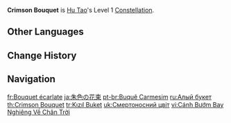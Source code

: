 {{Constellation Infobox
|image       = Constellation Crimson Bouquet.png
|description = While in a '''Paramita Papilio''' state activated by [[Guide to Afterlife]], Hu Tao's [[Charged Attack]]s do not consume Stamina.
|level       = 1
|character   = Hu Tao
|utility1    = No Stamina Cost
|utility2    = Charged Attack
}}
'''Crimson Bouquet''' is [[Hu Tao]]'s Level 1 [[Constellation]].

==Other Languages==
{{Other Languages
|en      = Crimson Bouquet
|zhs     = 赤团开时斜飞去
|zhs_rm  = Chìtuán Kāi Shí Xiéfēi Qù
|zht     = 赤團開時斜飛去
|zht_rm  = Chìtuán Kāi Shí Xiéfēi Qù
|zh_tl   = (Butterfly) Flies Away When Crimson Bouquet Bloom
|ja      = 朱色の花束
|ja_rm   = Shuiro no Hanataba
|ja_tl   = Vermilion Bouquet
|ko      = 진홍의 꽃다발
|ko_rm   = Jinhong-ui Kkotdabal
|ko_tl   = Crimson Bouquet
|es      = Florecimiento carmesí
|es_tl   = Crimson Bloom
|fr      = Bouquet écarlate
|fr_tl   = Scarlet Bouquet
|ru      = Алый букет
|ru_tl   = Scarlet Bouquet
|th      = Crimson Bouqet
|vi      = Cánh Bướm Bay Nghiêng Về Chân Trời
|vi_tl   = 
|de      = Roter Flug
|de_tl   = Red Flight
|id      = Crimson Bouquet
|pt      = Buquê Carmesim
|pt_tl   = Crimson Bouquet
|tr      = Kızıl Buket
|tr_tl   = Crimson Bouquet
|it      = Fioritura cremisi
|it_tl   = Crimson Blossoming
}}

==Change History==
{{Change History|1.3}}

==Navigation==
{{Talent Navbox|Hu Tao}}

[[fr:Bouquet écarlate]]
[[ja:朱色の花束]]
[[pt-br:Buquê Carmesim]]
[[ru:Алый букет]]
[[th:Crimson Bouquet]]
[[tr:Kızıl Buket]]
[[uk:Смертоносний цвіт]]
[[vi:Cánh Bướm Bay Nghiêng Về Chân Trời]]